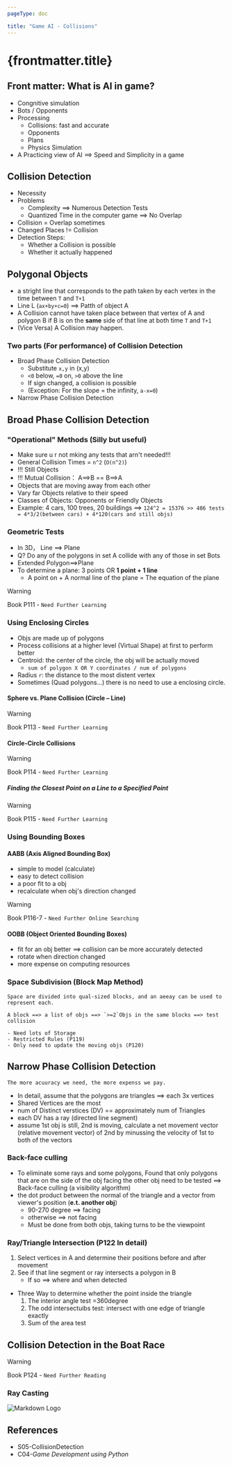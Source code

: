 ```yaml
---
pageType: doc

title: "Game AI - Collisions"
---
```

# {frontmatter.title}

## Front matter: What is AI in game?
- Congnitive simulation
- Bots / Opponents
- Processing
    - Collisions: fast and accurate
    - Opponents
    - Plans
    - Physics Simulation
- A Practicing view of AI ==> Speed and Simplicity in a game

## Collision Detection
- Necessity
- Problems
    - Complexity ==> Numerous Detection Tests
    - Quantized Time in the computer game ==> No Overlap
- Collision = Overlap sometimes
- Changed Places != Collision
- Detection Steps:
    - Whether a Collision is possible
    - Whether it actually happened

## Polygonal Objects
- a stright line that corresponds to the path taken by each vertex in the time between `T` and `T+1`
- Line L (`ax+by+c=0`) ==> Patth of object A
- A Collision cannot have taken place between that vertex of A and polygon B if B is on the __same__ side of that line at both time `T` and `T+1`
- (Vice Versa) A Collision may happen.
### Two parts (For performance) of Collision Detection
- Broad Phase Collision Detection
    - Substitute `x,y` in (x,y)
    - `<0` below, `=0` on, `>0` above the line
    - If sign changed, a collision is possible
    - (Exception: For the slope = the infinity, `a-x=0`)
- Narrow Phase Collision Detection

## Broad Phase Collision Detection
### "Operational" Methods (Silly but useful)
- Make sure u r not mking any tests that arn't needed!!!
- General Collision Times = `n^2` (`O(n^2)`)
- !!! Still Objects
- !!! Mutual Collision： A==>B == B==>A
- Objects that are moving away from each other
- Vary far Objects relative to their speed
- Classes of Objects: Opponents or Friendly Objects
- Example: 4 cars, 100 trees, 20 buildings ==> `124^2 = 15376 >> 486 tests = 4*3/2(between cars) + 4*120(cars and still objs)`
### Geometric Tests
- In 3D， Line ==> Plane
- Q? Do any of the polygons in set A collide with any of those in set Bots
- Extended Polygon==>Plane
- To determine a plane: 3 points OR __1 point + 1 line__
    - A point on + A normal line of the plane = The equation of the plane
> [!WARNING]
> Book P111 - `Need Further Learning`
### Using Enclosing Circles
- Objs are made up of polygons
- Process collisions at a higher level (Virtual Shape) at first to perform better
- Centroid: the center of the circle, the obj will be actually moved
    - `sum of polygon X OR Y coordinates / num of polygons`
- Radius `r`: the distance to the most distent vertex
- Sometimes (Quad polygons...) there is no need to use a enclosing circle.
#### Sphere vs. Plane Collision (Circle – Line)
> [!WARNING]
> Book P113 - `Need Further Learning`
#### Circle-Circle Collisions
> [!WARNING]
> Book P114 - `Need Further Learning`
##### Finding the Closest Point on a Line to a Specified Point
> [!WARNING]
> Book P115 - `Need Further Learning`
### Using Bounding Boxes
#### AABB (Axis Aligned Bounding Box)
- simple to model (calculate)
- easy to detect collision
- a poor fit to a obj
- recalculate when obj's direction changed
> [!WARNING]
> Book P116-7 - `Need Further Online Searching`
#### OOBB (Object Oriented Bounding Boxes)
- fit for an obj better ==> collision can be more accurately detected
- rotate when direction changed
- more expense on computing resources
### Space Subdivision (Block Map Method)
    Space are divided into qual-sized blocks, and an aeeay can be used to represent each.
    
    A block ==> a list of objs ==> `>=2`Objs in the same blocks ==> test collision

    - Need lots of Storage
    - Restricted Rules (P119)
    - Only need to update the moving objs (P120)
## Narrow Phase Collision Detection
    The more acuuracy we need, the more expenss we pay.
- In detail, assume that the polygons are triangles ==> each 3x vertices
- Shared Vertices are the most
- num of Distinct verstices (DV) == approximately num of Triangles
- each DV has a ray (directed line segment)
- assume 1st obj is still, 2nd is moving, calculate a net movement vector (relative movement vector) of 
2nd by minussing the velocity of 1st to both of the vectors 
### Back-face culling
- To eliminate some rays and some polygons, Found that only polygons 
that are on the side of the obj facing the other obj need to be tested ==> Back-face culling (a visibility algorithm)
- the dot product between the normal of the triangle and a vector from viewer's position (__e.t. another obj__)
    - 90-270 degree ==> facing
    - otherwise ==> not facing
    - Must be done from both objs, taking turns to be the viewpoint
### Ray/Triangle Intersection (P122 In detail)
1. Select vertices in A and determine their positions before and after movement
2. See if that line segment or ray intersects a polygon in B
    - If so ==> where and when detected 
- Three Way to determine whether the point inside the triangle
    1. The interior angle test =360degree
    2. The odd intersectuibs test: intersect with one edge of triangle exactly
    3. Sum of the area test
## Collision Detection in the Boat Race
> [!WARNING]
> Book P124 - `Need Further Reading`
### Ray Casting
![Markdown Logo](https://himg.bdimg.com/sys/portraitn/item/public.1.439c042e.vVPUoIbio6y8w5OIP3KSIg "Markdown")

## References
- S05-CollisionDetection
- C04-_Game Development using Python_